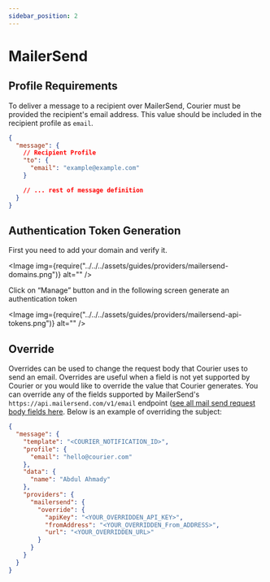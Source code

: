```yaml
---
sidebar_position: 2
---
```



# MailerSend

## Profile Requirements

To deliver a message to a recipient over MailerSend, Courier must be provided the recipient's email address. This value should be included in the recipient profile as `email`.

```json title=JSON
{
  "message": {
    // Recipient Profile
    "to": {
      "email": "example@example.com"
    }

    // ... rest of message definition
  }
}
```

## Authentication Token Generation

First you need to add your domain and verify it.

<Image img={require("../../../assets/guides/providers/mailersend-domains.png")} alt="" />

Click on “Manage” button and in the following screen generate an authentication token

<Image img={require("../../../assets/guides/providers/mailersend-api-tokens.png")} alt="" />

## Override

Overrides can be used to change the request body that Courier uses to send an email. Overrides are useful when a field is not yet supported by Courier or you would like to override the value that Courier generates. You can override any of the fields supported by MailerSend's `https://api.mailersend.com/v1/email` endpoint ([see all mail send request body fields here](https://developers.mailersend.com/api/v1/email.html#send-an-email). Below is an example of overriding the subject:

```json title=JSON
{
  "message": {
    "template": "<COURIER_NOTIFICATION_ID>",
    "profile": {
      "email": "hello@courier.com"
    },
    "data": {
      "name": "Abdul Ahmady"
    },
    "providers": {
      "mailersend": {
        "override": {
          "apiKey": "<YOUR_OVERRIDDEN_API_KEY>",
          "fromAddress": "<YOUR_OVERRIDDEN_From_ADDRESS>",
          "url": "<YOUR_OVERRIDDEN_URL>"
        }
      }
    }
  }
}
```
